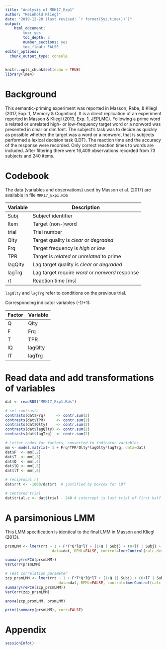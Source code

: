 ```yaml
---
title: "Analysis of MRK17_Exp1"
author: "Reinhold Kliegl"
date: "2019-12-20 (last revised: `r format(Sys.time())`)"
output: 
    html_document:
        toc: yes
        toc_depth: 2
        number_sections: yes
        toc_float: FALSE
editor_options: 
  chunk_output_type: console
---
```



```r
knitr::opts_chunk$set(echo = TRUE)
library(lme4)
```

# Background

This semantic-priming experiment was reported in Masson, Rabe, & Kliegl (2017, Exp. 1, Memory & Cognition). It is a direct replication of an experiment reported in Masson & Kliegl (2013, Exp. 1, JEPLMC). Following a prime word a related or unrelated high- or low-frequency target word or a nonword was presented in clear or dim font. The subject's task was to decide as quickly as possible whether the target was a word or a nonword, that is subjects performed a lexical decision task (LDT). The reaction time and the accuracy of the response were recorded. Only correct reaction times to words are included. After filtering there were 16,409 observations recorded from 73 subjects and 240 items.

# Codebook

The data (variables and observations) used by Masson et al. (2017) are available in file `MRK17_Exp1.RDS`

|Variable | Description|
|---------|----------- |
|Subj     | Subject identifier |
|Item     | Target (non-)word  |    
|trial    | Trial number |
|Qlty     | Target quality is _clear_ or _degraded_  |
|Frq      | Target frequency is _high_  or _low_ |
|TPR      | Target is _related_ or _unrelated_ to prime |
|lagQlty  | Lag target quality is _clear_ or _degraded_  |
|lagTrg   | Lag target require _word_ or _nonword_ response |
|rt       | Reaction time [ms] |

`lagQlty` and `lagTrg` refer to conditions on the previous trial. 

Corresponding indicator variables (-1/+1):

|Factor|Variable| Description
|------|-----------|
|Q     |Qlty    | Target quality is _clear_ or _degraded_   |
|F     |Frq     | Target frequency is _high_  or _low_ |
|T     |TPR     | Target is _related_ or _unrelated_ to prime |
|lQ     |lagQlty | Lag target quality is _clear_ or _degraded_  |
|lT     |lagTrg  | Lag target require _word_ or _nonword_ response |

# Read data and add transformations of variables

```r
dat <- readRDS("MRK17_Exp1.Rds")

# set contrasts 
contrasts(dat$Frq)     <- contr.sum(2)
contrasts(dat$TPR)     <- contr.sum(2)
contrasts(dat$Qlty)    <- contr.sum(2)
contrasts(dat$lagQlty) <- contr.sum(2)
contrasts(dat$lagTrg)  <- contr.sum(2)

# Letter codes for factors, converted to indicator variables
mm <- model.matrix(~ 1 + Frq*TPR*Qlty*lagQlty*lagTrg, data=dat)
dat$F  <- mm[,2]
dat$T  <- mm[,3]
dat$Q  <- mm[,4]
dat$lQ <- mm[,5]
dat$lT <- mm[,6]

# reciprocal rt 
dat$rrt <- -1000/dat$rt  # justified by boxcox for LDT

# centered trial
dat$trial.c <- dat$trial - 240 # intercept is last trial of first half of session
```

# A parsimonious LMM

This LMM specification is identical to the final LMM in Masson and Kliegl (2013).

```r
prsmLMM <- lmer(rrt ~ 1 + F*T*Q*lQ*lT + (1+Q | Subj) + (0+lT | Subj) + (1 | Item) + (0+T | Item), 
                     data=dat, REML=FALSE, control=lmerControl(calc.derivs=FALSE))

summary(rePCA(prsmLMM))
VarCorr(prsmLMM)

# Test correlation parameter
zcp_prsmLMM <- lmer(rrt ~ 1 + F*T*Q*lQ*lT + (1+Q || Subj) + (0+lT | Subj) + (1 | Item) + (0+T | Item), 
                        data=dat, REML=FALSE, control=lmerControl(calc.derivs=FALSE))
summary(rePCA(zcp_prsmLMM))
VarCorr(zcp_prsmLMM)

anova(zcp_prsmLMM, prsmLMM)

print(summary(prsmLMM), corr=FALSE)
```


# Appendix

```r
sessionInfo()
```

